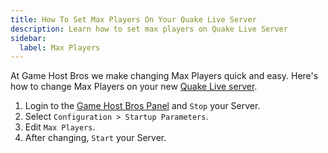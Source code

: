```yaml
---
title: How To Set Max Players On Your Quake Live Server
description: Learn how to set max players on Quake Live Server
sidebar:
  label: Max Players
---
```


At Game Host Bros we make changing Max Players quick and easy. Here's how to change Max Players on your new [Quake Live server](https://www.gamehostbros.com/quake-live-server-hosting/).
<Steps>
1. Login to the [Game Host Bros Panel](https://panel.gamehostbros.com/) and `Stop` your Server.
2. Select `Configuration > Startup Parameters`.
3. Edit `Max Players`.
4. After changing, `Start` your Server.
</Steps>
